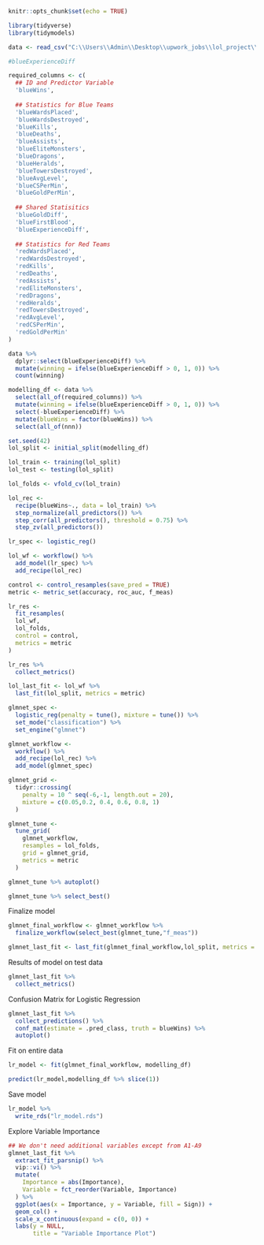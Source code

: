 ```r
knitr::opts_chunk$set(echo = TRUE)
```

```r
library(tidyverse)
library(tidymodels)
```

```r
data <- read_csv("C:\\Users\\Admin\\Desktop\\upwork_jobs\\lol_project\\data\\high_diamond_ranked_10min.csv")
```

```r
#blueExperienceDiff

required_columns <- c(
  ## ID and Predictor Variable
  'blueWins',
  
  ## Statistics for Blue Teams
  'blueWardsPlaced',
  'blueWardsDestroyed',
  'blueKills',
  'blueDeaths',
  'blueAssists',
  'blueEliteMonsters',
  'blueDragons',
  'blueHeralds',
  'blueTowersDestroyed',
  'blueAvgLevel',
  'blueCSPerMin',
  'blueGoldPerMin',
  
  ## Shared Statisitics
  'blueGoldDiff',
  'blueFirstBlood',
  'blueExperienceDiff',
  
  ## Statistics for Red Teams
  'redWardsPlaced',
  'redWardsDestroyed',
  'redKills',
  'redDeaths',
  'redAssists',
  'redEliteMonsters',
  'redDragons',
  'redHeralds',
  'redTowersDestroyed',
  'redAvgLevel',
  'redCSPerMin',
  'redGoldPerMin'
)
```

```r
data %>% 
  dplyr::select(blueExperienceDiff) %>% 
  mutate(winning = ifelse(blueExperienceDiff > 0, 1, 0)) %>% 
  count(winning)
```



```r
modelling_df <- data %>% 
  select(all_of(required_columns)) %>% 
  mutate(winning = ifelse(blueExperienceDiff > 0, 1, 0)) %>% 
  select(-blueExperienceDiff) %>% 
  mutate(blueWins = factor(blueWins)) %>% 
  select(all_of(nnn))
```

```r
set.seed(42)
lol_split <- initial_split(modelling_df) 

lol_train <- training(lol_split)
lol_test <- testing(lol_split)

lol_folds <- vfold_cv(lol_train)
```

```r
lol_rec <-
  recipe(blueWins~., data = lol_train) %>% 
  step_normalize(all_predictors()) %>% 
  step_corr(all_predictors(), threshold = 0.75) %>% 
  step_zv(all_predictors())
```

```r
lr_spec <- logistic_reg()

lol_wf <- workflow() %>% 
  add_model(lr_spec) %>% 
  add_recipe(lol_rec)
```

```r
control <- control_resamples(save_pred = TRUE)
metric <- metric_set(accuracy, roc_auc, f_meas)

lr_res <-
  fit_resamples(
  lol_wf,
  lol_folds,
  control = control,
  metrics = metric
)
```

```r
lr_res %>% 
  collect_metrics()
```
```r
lol_last_fit <- lol_wf %>% 
  last_fit(lol_split, metrics = metric)
```


```r
glmnet_spec <-
  logistic_reg(penalty = tune(), mixture = tune()) %>%
  set_mode("classification") %>%
  set_engine("glmnet")

glmnet_workflow <-
  workflow() %>%
  add_recipe(lol_rec) %>%
  add_model(glmnet_spec)

glmnet_grid <-
  tidyr::crossing(
    penalty = 10 ^ seq(-6,-1, length.out = 20),
    mixture = c(0.05,0.2, 0.4, 0.6, 0.8, 1)
  )

glmnet_tune <-
  tune_grid(
    glmnet_workflow,
    resamples = lol_folds,
    grid = glmnet_grid,
    metrics = metric
  ) 
```

```r
glmnet_tune %>% autoplot()
```
```r
glmnet_tune %>% select_best()
```

Finalize model
```r
glmnet_final_workflow <- glmnet_workflow %>% 
  finalize_workflow(select_best(glmnet_tune,"f_meas"))
```

```r
glmnet_last_fit <- last_fit(glmnet_final_workflow,lol_split, metrics = metric)
```
Results of model on test data
```r
glmnet_last_fit %>% 
  collect_metrics()
```
Confusion Matrix for Logistic Regression
```r
glmnet_last_fit %>% 
  collect_predictions() %>% 
  conf_mat(estimate = .pred_class, truth = blueWins) %>% 
  autoplot()
```


Fit on entire data
```r
lr_model <- fit(glmnet_final_workflow, modelling_df)
```

```r
predict(lr_model,modelling_df %>% slice(1))
```


Save model
```r
lr_model %>%
  write_rds("lr_model.rds")
```

Explore Variable Importance
```r
## We don't need additional variables except from A1-A9
glmnet_last_fit %>%
  extract_fit_parsnip() %>%
  vip::vi() %>%
  mutate(
    Importance = abs(Importance),
    Variable = fct_reorder(Variable, Importance)
  ) %>%
  ggplot(aes(x = Importance, y = Variable, fill = Sign)) +
  geom_col() +
  scale_x_continuous(expand = c(0, 0)) +
  labs(y = NULL,
       title = "Variable Importance Plot")
```

